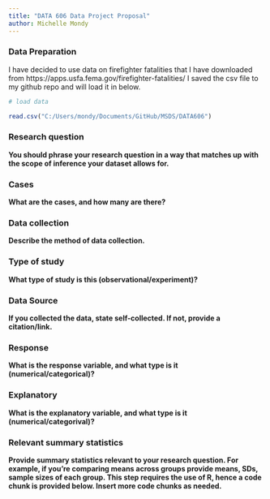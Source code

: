 ```yaml
---
title: "DATA 606 Data Project Proposal"
author: Michelle Mondy
---
```


### Data Preparation
I have decided to use data on firefighter fatalities that I have downloaded from https://apps.usfa.fema.gov/firefighter-fatalities/
I saved the csv file to my github repo and will load it in below.

```r
# load data

read.csv("C:/Users/mondy/Documents/GitHub/MSDS/DATA606")
```


### Research question 

**You should phrase your research question in a way that matches up with the scope of inference your dataset allows for.**



### Cases 

**What are the cases, and how many are there?**



### Data collection 

**Describe the method of data collection.**



### Type of study 

**What type of study is this (observational/experiment)?**



### Data Source 

**If you collected the data, state self-collected. If not, provide a citation/link.**




### Response 

**What is the response variable, and what type is it (numerical/categorical)?**



### Explanatory 

**What is the explanatory variable, and what type is it (numerical/categorival)?**



### Relevant summary statistics 

**Provide summary statistics relevant to your research question. For example, if you're comparing means across groups provide means, SDs, sample sizes of each group. This step requires the use of R, hence a code chunk is provided below. Insert more code chunks as needed.**

```r

```
